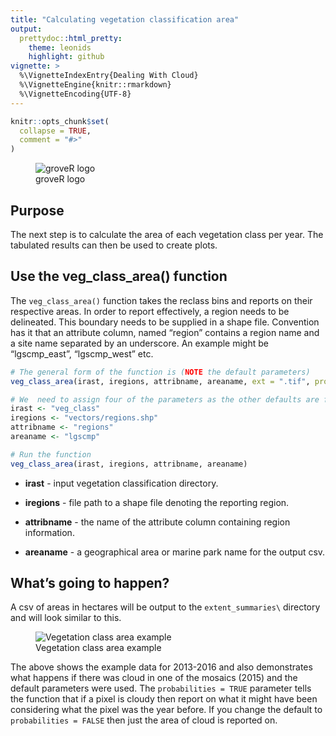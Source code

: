 ```yaml
---
title: "Calculating vegetation classification area"
output: 
  prettydoc::html_pretty:
    theme: leonids
    highlight: github
vignette: >
  %\VignetteIndexEntry{Dealing With Cloud}
  %\VignetteEngine{knitr::rmarkdown}
  %\VignetteEncoding{UTF-8}
---
```


```r
knitr::opts_chunk$set(
  collapse = TRUE,
  comment = "#>"
)
```

![groveR logo](plots/tree_logo_small.png)

## Purpose
The next step is to calculate the area of each vegetation class per year. The 
tabulated results can then be used to create plots.



## Use the veg_class_area() function
The `veg_class_area()` function takes the reclass bins and reports on their 
respective areas. In order to report effectively, a region needs to be delineated. This boundary 
needs to be supplied in a shape file. Convention has it that an attribute column, 
named "region" contains a region name and a site name separated by an underscore. 
An example might be "lgscmp_east", "lgscmp_west" etc.

```r
# The general form of the function is (NOTE the default parameters)
veg_class_area(irast, iregions, attribname, areaname, ext = ".tif", probabilities = TRUE)

# We  need to assign four of the parameters as the other defaults are fine
irast <- "veg_class"
iregions <- "vectors/regions.shp"
attribname <- "regions"
areaname <- "lgscmp"

# Run the function
veg_class_area(irast, iregions, attribname, areaname)

```

* **irast** - input vegetation classification directory.

* **iregions** - file path to a shape file denoting the reporting region.

* **attribname** - the name of the attribute column containing region information.

* **areaname** - a geographical area or marine park name for the output csv.

## What's going to happen?
A csv of areas in hectares will be output to the `extent_summaries\` directory and will look 
similar to this.

![Vegetation class area example](plots/vegclassarea.png)

The above shows the example data for 2013-2016 and also demonstrates what happens 
if there was cloud in one of the mosaics (2015) and the default parameters were used. The 
`probabilities = TRUE` parameter tells the function that if a pixel is cloudy then 
report on what it might have been considering what the pixel was the year before. 
If you change the default to `probabilities = FALSE` then just the area of cloud 
is reported on.


